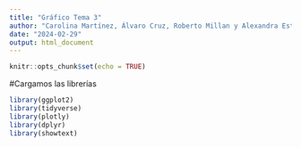 ```yaml
---
title: "Gráfico Tema 3"
author: "Carolina Martínez, Álvaro Cruz, Roberto Millan y Alexandra Estela Garcia"
date: "2024-02-29"
output: html_document
---
```


```r
knitr::opts_chunk$set(echo = TRUE)
```

#Cargamos las librerías

```r
library(ggplot2)
library(tidyverse)
library(plotly)
library(dplyr)
library(showtext)
```

